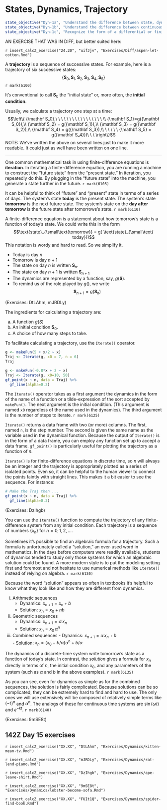 # States, Dynamics, Trajectory

::: {.objectives}
```r
state_objective("Dyn-1a", "Understand the difference between state, dynamics, trajectory")
state_objective("Dyn-1b", "Understand the difference between continuous and discrete time")
state_objective("Dyn-1c", "Recognize the form of a differential or finite-difference equation")
```
:::


AN EXERCISE THAT WAS IN DIFF, but better suited here:

`r insert_calcZ_exercise("24.20", "uifJjv", "Exercises/Diff/aspen-let-cotton.Rmd")`



A **trajectory** is a sequence of successive states. For example, here is a trajectory of six successive states: $$\{ {\mathbf S_0}, {\mathbf S_1},  {\mathbf S_2}, {\mathbf S_3}, {\mathbf S_4}, {\mathbf S_5}\}$$ `r mark(6100)`

It's conventional to call ${\mathbf S}_0$ the "initial state" or, more often, the **initial condition**.

Usually, we calculate a trajectory one step at a time:
$$\left\{ {\mathbf S_0},\ \ \ \ \ \ \ \ \ \ \ \ \ \ \ \ \ \\ {\mathbf S_1}=g({\mathbf S_0}),\\ {\mathbf S_2} = g({\mathbf S_1}),\\ {\mathbf S_3} = g({\mathbf S_2}),\\ {\mathbf S_4} = g({\mathbf S_3}),\\ \ \ \ \ \ {\mathbf S_5} = g({\mathbf S_4}))\ \ \ \right\}$$
NOTE: We've written the above on several lines just to make it more readable. It could just as well have been written on one line.

-----


One common mathematical task in using finite-difference equations is **iteration**. In iterating a finite-difference equation, you are running a machine to construct the "future state" from the "present state." In iteration, you repeatedly do this. By plugging in the "future state" into the machine, you generate a state further in the future. `r mark(6105)`

It can be helpful to think of "future" and "present" state in terms of a series of days. The system's state **today** is the present state. The system's state **tomorrow** is the next future state.  The system's state on the **day after tomorrow** is the future state after tomorrows's state. `r mark(6110)`

A finite-difference equation is a statement about how tomorrow's state is a function of today's state. We could write this in the form
$$\text{state}_{\small\text{tomorrow}} = g( \text{state}_{\small\text{ today}})$$
This notation is wordy and hard to read. So we simplify it.

- Today is day $n$
- Tomorrow is day $n+1$
- The state on day $n$ is written $\mathbf S_n$.
- The state on day $n+1$ is written $\mathbf S_{n+1}$
- The dynamics are represented by a function, say, $g({\mathbf S})$.
- To remind us of the role played by $g()$, we write $${\mathbf S}_{n+1} = g({\mathbf S}_n)$$

(Exercises: DtLAhm, mJRDLy)

The ingredients for calculating a trajectory are:

a. A function $g(S)$
b. An initial condition ${\mathbf S}_0$.
c. A choice of how many steps to take.

<!--

There are two basic styles to computing trajectories on the computer. The first is a **calculator style* series of commands. For instance, the code in the sandbox computes a trajectory of length 6 from the given $g()$ and initial condition. `r mark(6115)`

```r
g <- makeFun(5 + x/2 ~ x)
x0 <- 7
x1 <- g(x0)
x2 <- g(x1)
x3 <- g(x2)
x4 <- g(x3)
x5 <- g(x4)
x6 <- g(x5)

```

Computer programmers learn that his is a bad style for several reasons.

i. The information about all these closely related things `x0`, `x1`, `x2` and so on is spread out over a bunch of different names. Most programming language provide no easy way to handle these as a group. An example of "handling as a group" is to plot out the trajectory versus $n$.
ii. The statements are highly repetitive. Some people like this, because it gives them a sense of order. But programmers learn (through hard experience) that it is difficult for a human reader to confirm that every line is repeating exactly the same pattern. For instance, `x5 <- g(x3)` is a perfectly valid computer statement, but inconsistent with the dynamics that are supposed to be calculated. `r mark(6120)`

A more effective style of programming is illustrated in the next sandbox which uses an "iteration operator":

-->

To facilitate calculating a trajectory, use the `Iterate()` operator.

```r
g <- makeFun(5 + x/2 ~ x)
Traj <- Iterate(g, x0 = 7, n = 6)
Traj
```

```r
g <- makeFun(-0.8*x + 2 ~ x)
Traj <- Iterate(g, x0=10, 50)
gf_point(x ~ n, data = Traj) %>%
  gf_line(alpha=0.2)
```

The `Iterate()` operator takes as a first argument the dynamics in the form of the name of a function or a tilde-expression of the sort accepted by `makeFun()`. The next argument is the initial condition. (This argument is named `x0` regardless of the name used in the dynamics).  The third argument is the number of steps to iterate. `r mark(6125)`

`Iterate()` returns a data frame with two (or more) columns. The first, named `n`, is the step number. The second is given the same name as the variable used in the dynamical function. Because the output of `Iterate()` is in the form of a data frame, you can employ any function set up to accept a data frame. `gf_point()` is particularly useful for plotting the trajectory as a function of $n$.

`Iterate()` is for finite-difference equations in discrete time, so $n$ will always be an integer and the trajectory is appropriately plotted as a series of isolated points. Even so, it can be helpful to the human viewer to connect the points faintly with straight lines. This makes it a bit easier to see the sequence. For instance:

```r
# Make the Traj then ...
gf_point(x ~ n, data = Traj) %>%
  gf_line(alpha=0.2)
```

(Exercises: DzIhgb)

You can use the `Iterate()` function to compute the trajectory of any finite-difference system from any initial condition. Each trajectory is a sequence of numbers $\{x_n\}$ for $n=0, 1, 2, \ldots$.

Sometimes it's possible to find an algebraic formula for a trajectory. Such a formula is unfortunately called a "solution," an over-used word in mathematics. In the days before computers were readily available, students of dynamics tended to study only those systems for which an algebraic solution could be found. A more modern style is to put the modeling setting first and foremost and not hesitate to use numerical methods like `Iterate()` instead of relying on algebra. `r mark(6130)`

Because the word "solution" appears so often in textbooks it's helpful to know what they look like and how they are different from dynamics.

i. Arithmetic sequences
    - Dynamics: $x_{n+1} = x_n + b$
    - Solution: $x_n = x_0 + n b$
ii. Geometric sequences
    - Dynamics: $x_{n+1} = \alpha\, x_n$
    - Solution: $x_n = x_0\, \alpha^n$
iii. Combined sequences
    - Dynamics: $x_{n+1} = \alpha\, x_n + b$   <br>
    - Solution: $x_n = \left(x_0 - b/\alpha\right) \alpha^n + b/\alpha$

The dynamics of a discrete-time system write tomorrow's state as a function of today's state. In contrast, the *solution* gives a formula for $x_n$ directly in terms of $n$, the initial condition $x_0$, and any parameters of the system (such as $\alpha$ and $b$ in the above examples). `r mark(6135)`

As you can see, even for dynamics as simple as for the combined sequences, the solution is fairly complicated. Because solutions can be so complicated, they can be extremely hard to find and hard to use. The only ones we will use extensively will be composed of relatively simple terms like $(-1)^n$ and $\alpha^n$. The analogs of these for continuous time systems are $\sin(\omega t)$ and $e^{-kt}$. `r mark(6140)`

(Exercises: 9mSE8t)

## 142Z Day 15 exercises

`r insert_calcZ_exercise("XX.XX", "DtLAhm", "Exercises/Dynamics/kitten-mean-tv.Rmd")`

`r insert_calcZ_exercise("XX.XX", "mJRDLy", "Exercises/Dynamics/rat-lend-piano.Rmd")`

`r insert_calcZ_exercise("XX.XX", "DzIhgb", "Exercises/Dynamics/ape-leave-shirt.Rmd")`

`r insert_calcZ_exercise("XX.XX", "9mSE8t", "Exercises/Dynamics/lobster-become-sofa.Rmd")`

`r insert_calcZ_exercise("XX.XX", "FUIt1Q", "Exercises/Dynamics/spider-find-book.Rmd")`

